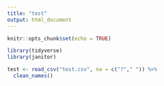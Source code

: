 ```yaml
---
title: "test"
output: html_document
---
```


```r
knitr::opts_chunk$set(echo = TRUE)
```

```r
library(tidyverse)
library(janitor)
```

```r
test <- read_csv("test.csv", na = c("?"," ")) %>% 
  clean_names()
```

